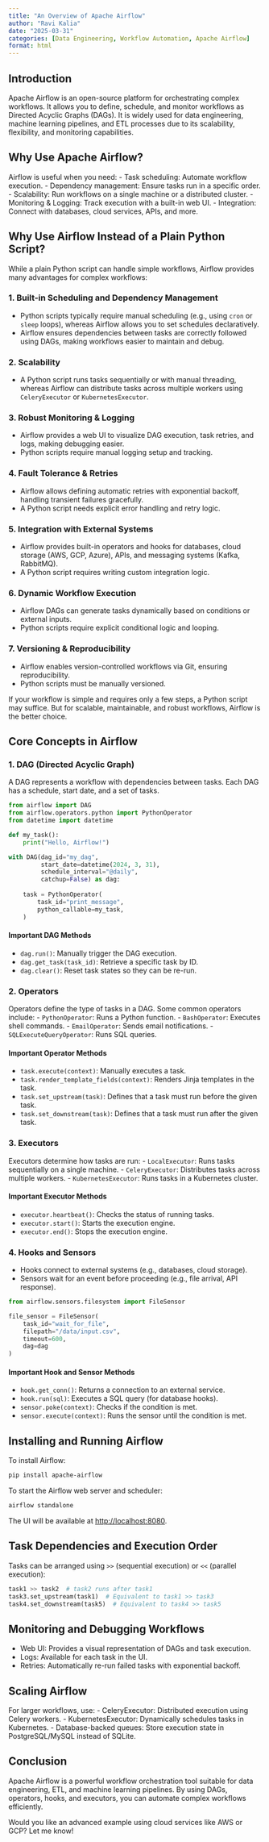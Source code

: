 ```yaml
---
title: "An Overview of Apache Airflow"
author: "Ravi Kalia"
date: "2025-03-31"
categories: [Data Engineering, Workflow Automation, Apache Airflow]
format: html
---
```


## Introduction

Apache Airflow is an open-source platform for orchestrating complex workflows. It allows you to define, schedule, and monitor workflows as Directed Acyclic Graphs (DAGs). It is widely used for data engineering, machine learning pipelines, and ETL processes due to its scalability, flexibility, and monitoring capabilities.

## Why Use Apache Airflow?

Airflow is useful when you need:
- Task scheduling: Automate workflow execution.
- Dependency management: Ensure tasks run in a specific order.
- Scalability: Run workflows on a single machine or a distributed cluster.
- Monitoring & Logging: Track execution with a built-in web UI.
- Integration: Connect with databases, cloud services, APIs, and more.

## Why Use Airflow Instead of a Plain Python Script?

While a plain Python script can handle simple workflows, Airflow provides many advantages for complex workflows:

### 1. Built-in Scheduling and Dependency Management

- Python scripts typically require manual scheduling (e.g., using `cron` or `sleep` loops), whereas Airflow allows you to set schedules declaratively.
- Airflow ensures dependencies between tasks are correctly followed using DAGs, making workflows easier to maintain and debug.

### 2. Scalability

- A Python script runs tasks sequentially or with manual threading, whereas Airflow can distribute tasks across multiple workers using `CeleryExecutor` or `KubernetesExecutor`.

### 3. Robust Monitoring & Logging

- Airflow provides a web UI to visualize DAG execution, task retries, and logs, making debugging easier.
- Python scripts require manual logging setup and tracking.

### 4. Fault Tolerance & Retries

- Airflow allows defining automatic retries with exponential backoff, handling transient failures gracefully.
- A Python script needs explicit error handling and retry logic.

### 5. Integration with External Systems

- Airflow provides built-in operators and hooks for databases, cloud storage (AWS, GCP, Azure), APIs, and messaging systems (Kafka, RabbitMQ).
- A Python script requires writing custom integration logic.

### 6. Dynamic Workflow Execution

- Airflow DAGs can generate tasks dynamically based on conditions or external inputs.
- Python scripts require explicit conditional logic and looping.

### 7. Versioning & Reproducibility

- Airflow enables version-controlled workflows via Git, ensuring reproducibility.
- Python scripts must be manually versioned.

If your workflow is simple and requires only a few steps, a Python script may suffice. But for scalable, maintainable, and robust workflows, Airflow is the better choice.

## Core Concepts in Airflow
### 1. DAG (Directed Acyclic Graph)

A DAG represents a workflow with dependencies between tasks. Each DAG has a schedule, start date, and a set of tasks.

```python
from airflow import DAG
from airflow.operators.python import PythonOperator
from datetime import datetime

def my_task():
    print("Hello, Airflow!")

with DAG(dag_id="my_dag",
         start_date=datetime(2024, 3, 31),
         schedule_interval="@daily",
         catchup=False) as dag:
    
    task = PythonOperator(
        task_id="print_message",
        python_callable=my_task,
    )
```

#### Important DAG Methods

- `dag.run()`: Manually trigger the DAG execution.
- `dag.get_task(task_id)`: Retrieve a specific task by ID.
- `dag.clear()`: Reset task states so they can be re-run.

### 2. Operators
Operators define the type of tasks in a DAG. Some common operators include:
- `PythonOperator`: Runs a Python function.
- `BashOperator`: Executes shell commands.
- `EmailOperator`: Sends email notifications.
- `SQLExecuteQueryOperator`: Runs SQL queries.

#### Important Operator Methods

- `task.execute(context)`: Manually executes a task.
- `task.render_template_fields(context)`: Renders Jinja templates in the task.
- `task.set_upstream(task)`: Defines that a task must run before the given task.
- `task.set_downstream(task)`: Defines that a task must run after the given task.

### 3. Executors

Executors determine how tasks are run:
- `LocalExecutor`: Runs tasks sequentially on a single machine.
- `CeleryExecutor`: Distributes tasks across multiple workers.
- `KubernetesExecutor`: Runs tasks in a Kubernetes cluster.

#### Important Executor Methods

- `executor.heartbeat()`: Checks the status of running tasks.
- `executor.start()`: Starts the execution engine.
- `executor.end()`: Stops the execution engine.

### 4. Hooks and Sensors

- Hooks connect to external systems (e.g., databases, cloud storage).
- Sensors wait for an event before proceeding (e.g., file arrival, API response).

```python
from airflow.sensors.filesystem import FileSensor

file_sensor = FileSensor(
    task_id="wait_for_file",
    filepath="/data/input.csv",
    timeout=600,
    dag=dag
)
```

#### Important Hook and Sensor Methods

- `hook.get_conn()`: Returns a connection to an external service.
- `hook.run(sql)`: Executes a SQL query (for database hooks).
- `sensor.poke(context)`: Checks if the condition is met.
- `sensor.execute(context)`: Runs the sensor until the condition is met.

## Installing and Running Airflow

To install Airflow:

```bash
pip install apache-airflow
```

To start the Airflow web server and scheduler:

```bash
airflow standalone
```

The UI will be available at [http://localhost:8080](http://localhost:8080).

## Task Dependencies and Execution Order

Tasks can be arranged using `>>` (sequential execution) or `<<` (parallel execution):

```python
task1 >> task2  # task2 runs after task1
task3.set_upstream(task1)  # Equivalent to task1 >> task3
task4.set_downstream(task5)  # Equivalent to task4 >> task5
```

## Monitoring and Debugging Workflows

- Web UI: Provides a visual representation of DAGs and task execution.
- Logs: Available for each task in the UI.
- Retries: Automatically re-run failed tasks with exponential backoff.

## Scaling Airflow

For larger workflows, use:
- CeleryExecutor: Distributed execution using Celery workers.
- KubernetesExecutor: Dynamically schedules tasks in Kubernetes.
- Database-backed queues: Store execution state in PostgreSQL/MySQL instead of SQLite.

## Conclusion

Apache Airflow is a powerful workflow orchestration tool suitable for data engineering, ETL, and machine learning pipelines. By using DAGs, operators, hooks, and executors, you can automate complex workflows efficiently.

Would you like an advanced example using cloud services like AWS or GCP? Let me know!

